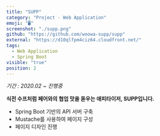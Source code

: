 ```yaml
---
title: "SUPP"
category: "Project - Web Application"
emoji: "🖥"
screenshot: "./supp.png"
github: "https://github.com/woowa-supp/supp"
external: "https://d10qlfpm4ciz64.cloudfront.net/"
tags:
  - Web Application
  - Spring Boot
visible: "true"
position: 2
---
```


*기간 : 2020.02 ~ 진행중*

**식전 수프처럼 페어와의 협업 맛을 돋우는 애피타이저, SUPP입니다.**

- Spring Boot 기반의 API 서버 구축
- Mustache를 사용하여 페이지 구성
- 페이지 디자인 진행